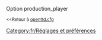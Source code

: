 {{fr/Amorce}}
Option production_player

<small><<Retour à [[fr/Archive/Manual/Settings/Openttd.cfg|openttd.cfg]]</small>
[[Category:fr/Réglages et préférences]]